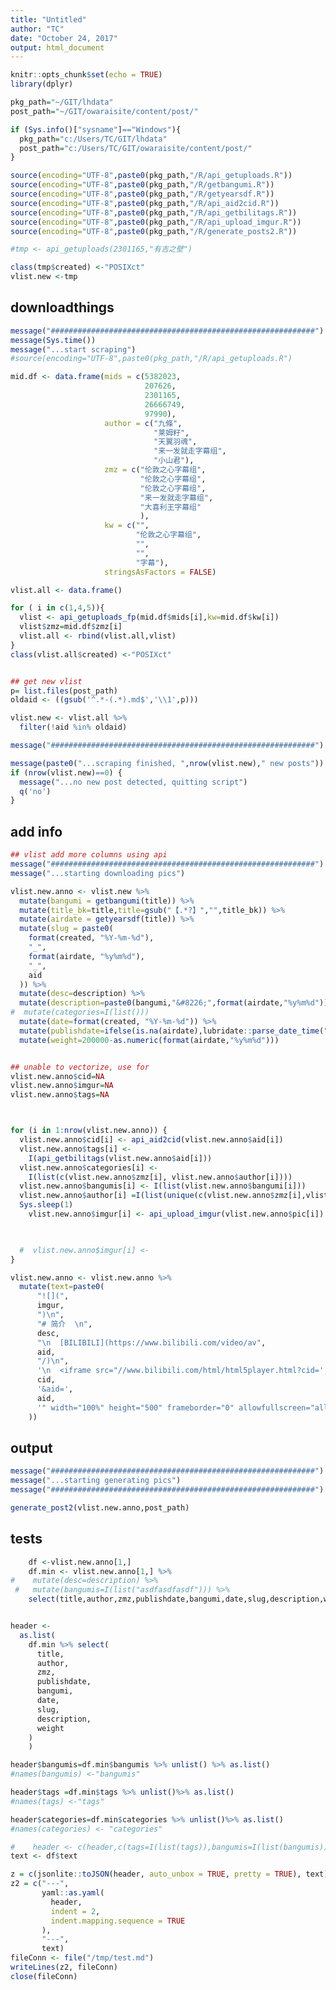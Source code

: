 ```yaml
---
title: "Untitled"
author: "TC"
date: "October 24, 2017"
output: html_document
---
```


```r
knitr::opts_chunk$set(echo = TRUE)
library(dplyr)

pkg_path="~/GIT/lhdata"
post_path="~/GIT/owaraisite/content/post/"

if (Sys.info()["sysname"]=="Windows"){
  pkg_path="c:/Users/TC/GIT/lhdata"
  post_path="c:/Users/TC/GIT/owaraisite/content/post/"
}

source(encoding="UTF-8",paste0(pkg_path,"/R/api_getuploads.R"))
source(encoding="UTF-8",paste0(pkg_path,"/R/getbangumi.R"))
source(encoding="UTF-8",paste0(pkg_path,"/R/getyearsdf.R"))
source(encoding="UTF-8",paste0(pkg_path,"/R/api_aid2cid.R"))
source(encoding="UTF-8",paste0(pkg_path,"/R/api_getbilitags.R"))
source(encoding="UTF-8",paste0(pkg_path,"/R/api_upload_imgur.R"))
source(encoding="UTF-8",paste0(pkg_path,"/R/generate_posts2.R"))

```


```r
#tmp <- api_getuploads(2301165,"有吉之壁")

class(tmp$created) <-"POSIXct"
vlist.new <-tmp
```

## downloadthings

```r
message("###########################################################")
message(Sys.time())
message("...start scraping")
#source(encoding="UTF-8",paste0(pkg_path,"/R/api_getuploads.R")

mid.df <- data.frame(mids = c(5382023,
                              207626,
                              2301165,
                              26666749,
                              97990),
                     author = c("九條",
                                "莱姆籽",
                                "天翼羽魂",
                                "来一发就走字幕组",
                                "小山君"),
                     zmz = c("伦敦之心字幕组",
                             "伦敦之心字幕组",
                             "伦敦之心字幕组",
                             "来一发就走字幕组",
                             "大喜利王字幕组"
                             ),
                     kw = c("",
                            "伦敦之心字幕组",
                            "",
                            "",
                            "字幕"),
                     stringsAsFactors = FALSE)

vlist.all <- data.frame()

for ( i in c(1,4,5)){
  vlist <- api_getuploads_fp(mid.df$mids[i],kw=mid.df$kw[i])
  vlist$zmz=mid.df$zmz[i]
  vlist.all <- rbind(vlist.all,vlist)
}
class(vlist.all$created) <-"POSIXct"


## get new vlist
p= list.files(post_path)
oldaid <- ((gsub('^.*-(.*).md$','\\1',p)))

vlist.new <- vlist.all %>% 
  filter(!aid %in% oldaid)

message("###########################################################")

message(paste0("...scraping finished, ",nrow(vlist.new)," new posts"))
if (nrow(vlist.new)==0) {
  message("...no new post detected, quitting script")
  q('no')
}

```

## add info

```r
## vlist add more columns using api
message("###########################################################")
message("...starting downloading pics")

vlist.new.anno <- vlist.new %>%
  mutate(bangumi = getbangumi(title)) %>%
  mutate(title_bk=title,title=gsub("【.*?】","",title_bk)) %>%
  mutate(airdate = getyearsdf(title)) %>%
  mutate(slug = paste0(
    format(created, "%Y-%m-%d"),
    "_",
    format(airdate, "%y%m%d"),
    "_",
    aid
  )) %>%
  mutate(desc=description) %>%
  mutate(description=paste0(bangumi,"&#8226;",format(airdate,"%y%m%d"))) %>%
#  mutate(categories=I(list()))
  mutate(date=format(created, "%Y-%m-%d")) %>%
  mutate(publishdate=ifelse(is.na(airdate),lubridate::parse_date_time("19000101",orders="Y-m-d"),format(airdate,"%Y-%m-%d"))) %>%
  mutate(weight=200000-as.numeric(format(airdate,"%y%m%d")))


## unable to vectorize, use for
vlist.new.anno$cid=NA
vlist.new.anno$imgur=NA
vlist.new.anno$tags=NA



for (i in 1:nrow(vlist.new.anno)) {
  vlist.new.anno$cid[i] <- api_aid2cid(vlist.new.anno$aid[i])
  vlist.new.anno$tags[i] <-
    I(api_getbilitags(vlist.new.anno$aid[i]))
  vlist.new.anno$categories[i] <-
    I(list(c(vlist.new.anno$zmz[i], vlist.new.anno$author[i])))
  vlist.new.anno$bangumis[i] <- I(list(vlist.new.anno$bangumi[i]))
  vlist.new.anno$author[i] =I(list(unique(c(vlist.new.anno$zmz[i],vlist.new.anno$author[i]))))
  Sys.sleep(1)
    vlist.new.anno$imgur[i] <- api_upload_imgur(vlist.new.anno$pic[i])


  
  #  vlist.new.anno$imgur[i] <-
}

vlist.new.anno <- vlist.new.anno %>%
  mutate(text=paste0(
      "![](",
      imgur,
      ")\n",
      "# 简介  \n",
      desc,
      "\n  [BILIBILI](https://www.bilibili.com/video/av",
      aid,
      "/)\n",
      '\n  <iframe src="//www.bilibili.com/html/html5player.html?cid=',
      cid,
      '&aid=',
      aid,
      '" width="100%" height="500" frameborder="0" allowfullscreen="allowfullscreen"></iframe>'
    ))


```

## output

```r
message("###########################################################")
message("...starting generating pics")
message("###########################################################")

generate_post2(vlist.new.anno,post_path)
```



## tests


```r
    df <-vlist.new.anno[1,]
    df.min <- vlist.new.anno[1,] %>%
#    mutate(desc=description) %>%
 #   mutate(bangumis=I(list("asdfasdfasdf"))) %>%
    select(title,author,zmz,publishdate,bangumi,date,slug,description,weight,categories,tags,bangumis)


header <-
  as.list(
    df.min %>% select(
      title,
      author,
      zmz,
      publishdate,
      bangumi,
      date,
      slug,
      description,
      weight
    ) 
    )

header$bangumis=df.min$bangumis %>% unlist() %>% as.list()
#names(bangumis) <-"bangumis"

header$tags =df.min$tags %>% unlist()%>% as.list()
#names(tags) <-"tags"

header$categories=df.min$categories %>% unlist()%>% as.list()
#names(categories) <- "categories"

#    header <- c(header,c(tags=I(list(tags)),bangumis=I(list(bangumis)),categories=I(list(categories))))
text <- df$text

z = c(jsonlite::toJSON(header, auto_unbox = TRUE, pretty = TRUE), text)
z2 = c("---",
       yaml::as.yaml(
         header,
         indent = 2,
         indent.mapping.sequence = TRUE
       ),
       "---",
       text)
fileConn <- file("/tmp/test.md")
writeLines(z2, fileConn)
close(fileConn)

```







